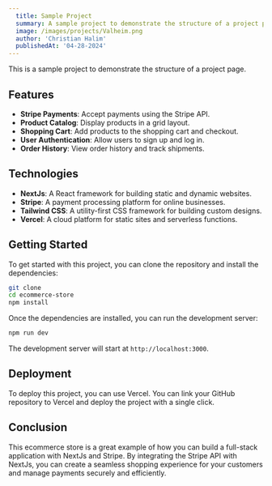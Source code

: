 ```yaml
---
  title: Sample Project
  summary: A sample project to demonstrate the structure of a project page.
  image: /images/projects/Valheim.png
  author: 'Christian Halim'
  publishedAt: '04-28-2024'
---
```


This is a sample project to demonstrate the structure of a project page.

## Features

- **Stripe Payments**: Accept payments using the Stripe API.
- **Product Catalog**: Display products in a grid layout.
- **Shopping Cart**: Add products to the shopping cart and checkout.
- **User Authentication**: Allow users to sign up and log in.
- **Order History**: View order history and track shipments.

## Technologies

- **NextJs**: A React framework for building static and dynamic websites.
- **Stripe**: A payment processing platform for online businesses.
- **Tailwind CSS**: A utility-first CSS framework for building custom designs.
- **Vercel**: A cloud platform for static sites and serverless functions.

## Getting Started

To get started with this project, you can clone the repository and install the
dependencies:

```bash
git clone
cd ecommerce-store
npm install
```

Once the dependencies are installed, you can run the development server:

```bash
npm run dev
```

The development server will start at `http://localhost:3000`.

## Deployment

To deploy this project, you can use Vercel. You can link your GitHub repository
to Vercel and deploy the project with a single click.

## Conclusion

This ecommerce store is a great example of how you can build a full-stack
application with NextJs and Stripe. By integrating the Stripe API with NextJs,
you can create a seamless shopping experience for your customers and manage
payments securely and efficiently.